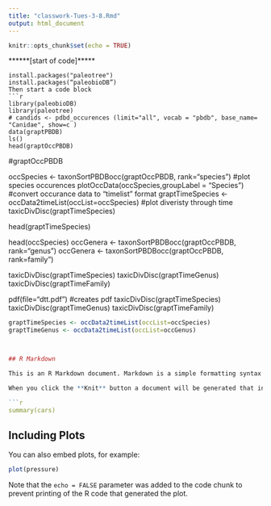 ```yaml
---
title: "classwork-Tues-3-8.Rmd"
output: html_document
---
```


```r
knitr::opts_chunk$set(echo = TRUE)
```
******[start of code]*****
```
install.packages("paleotree")
install.packages(“paleobioDB”)
Then start a code block 
```r
library(paleobioDB)
library(paleotree)
# candids <- pdbd_occurences (limit="all", vocab = "pbdb", base_name= "Canidae", show=c )
data(graptPBDB)
ls()
head(graptOccPBDB)
```

#graptOccPBDB

occSpecies <- taxonSortPBDBocc(graptOccPBDB, rank="species")
#plot species occurences
plotOccData(occSpecies,groupLabel = "Species")
#convert occurance data to "timelist" format
graptTimeSpecies <- occData2timeList(occList=occSpecies)
#plot diveristy through time
taxicDivDisc(graptTimeSpecies)

head(graptTimeSpecies)

head(occSpecies)
occGenera <- taxonSortPBDBocc(graptOccPBDB, rank="genus")
occGenera <- taxonSortPBDBocc(graptOccPBDB, rank=family")

taxicDivDisc(graptTimeSpecies)
taxicDivDisc(graptTimeGenus)
taxicDivDisc(graptTimeFamily)

pdf(file="dtt.pdf") #creates pdf 
taxicDivDisc(graptTimeSpecies)
taxicDivDisc(graptTimeGenus)
taxicDivDisc(graptTimeFamily)

```r

graptTimeSpecies <- occData2timeList(occList=occSpecies)
graptTimeGenus <- occData2timeList(occList=occGenus)



## R Markdown

This is an R Markdown document. Markdown is a simple formatting syntax for authoring HTML, PDF, and MS Word documents. For more details on using R Markdown see <http://rmarkdown.rstudio.com>.

When you click the **Knit** button a document will be generated that includes both content as well as the output of any embedded R code chunks within the document. You can embed an R code chunk like this:

```r
summary(cars)
```

## Including Plots

You can also embed plots, for example:

```r
plot(pressure)
```

Note that the `echo = FALSE` parameter was added to the code chunk to prevent printing of the R code that generated the plot.
